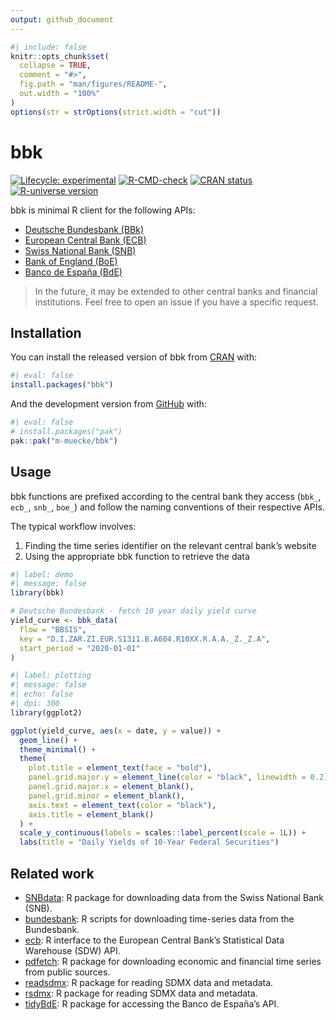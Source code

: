 ```yaml
---
output: github_document
---
```


<!-- README.md is generated from README.Rmd. Please edit that file -->

```r
#| include: false
knitr::opts_chunk$set(
  collapse = TRUE,
  comment = "#>",
  fig.path = "man/figures/README-",
  out.width = "100%"
)
options(str = strOptions(strict.width = "cut"))
```

# bbk

<!-- badges: start -->
[![Lifecycle: experimental](https://img.shields.io/badge/lifecycle-experimental-orange.svg)](https://lifecycle.r-lib.org/articles/stages.html#experimental)
[![R-CMD-check](https://github.com/m-muecke/bbk/actions/workflows/R-CMD-check.yaml/badge.svg)](https://github.com/m-muecke/bbk/actions/workflows/R-CMD-check.yaml)
[![CRAN status](https://www.r-pkg.org/badges/version/bbk)](https://CRAN.R-project.org/package=bbk)
[![R-universe version](https://m-muecke.r-universe.dev/bbk/badges/version)](https://m-muecke.r-universe.dev/bbk)
<!-- badges: end -->

bbk is minimal R client for the following APIs:

- [Deutsche Bundesbank (BBk)](https://www.bundesbank.de/en/statistics/time-series-databases/help-for-sdmx-web-service)
- [European Central Bank (ECB)](https://data.ecb.europa.eu/help/api/overview)
- [Swiss National Bank (SNB)](https://data.snb.ch/en)
- [Bank of England (BoE)](https://www.bankofengland.co.uk/boeapps/database)
- [Banco de España (BdE)](https://www.bde.es/webbe/en/estadisticas/recursos/api-estadisticas-bde.html)

> In the future, it may be extended to other central banks and financial institutions.
> Feel free to open an issue if you have a specific request.

## Installation

You can install the released version of bbk from [CRAN](https://CRAN.R-project.org) with:

```r
#| eval: false
install.packages("bbk")
```

And the development version from [GitHub](https://github.com/) with:

```r
#| eval: false
# install.packages("pak")
pak::pak("m-muecke/bbk")
```

## Usage

bbk functions are prefixed according to the central bank they access
(`bbk_`, `ecb_`, `snb_`, `boe_`) and follow the naming conventions of their respective APIs.

The typical workflow involves:

1. Finding the time series identifier on the relevant central bank's website
2. Using the appropriate bbk function to retrieve the data

```r
#| label: demo
#| message: false
library(bbk)

# Deutsche Bundesbank - fetch 10 year daily yield curve
yield_curve <- bbk_data(
  flow = "BBSIS",
  key = "D.I.ZAR.ZI.EUR.S1311.B.A604.R10XX.R.A.A._Z._Z.A",
  start_period = "2020-01-01"
)
```

```r
#| label: plotting
#| message: false
#| echo: false
#| dpi: 300
library(ggplot2)

ggplot(yield_curve, aes(x = date, y = value)) +
  geom_line() +
  theme_minimal() +
  theme(
    plot.title = element_text(face = "bold"),
    panel.grid.major.y = element_line(color = "black", linewidth = 0.2),
    panel.grid.major.x = element_blank(),
    panel.grid.minor = element_blank(),
    axis.text = element_text(color = "black"),
    axis.title = element_blank()
  ) +
  scale_y_continuous(labels = scales::label_percent(scale = 1L)) +
  labs(title = "Daily Yields of 10-Year Federal Securities")
```

## Related work

* [SNBdata](https://github.com/enricoschumann/SNBdata): R package for downloading data from the Swiss National Bank (SNB).
* [bundesbank](https://github.com/enricoschumann/bundesbank): R scripts for downloading time-series data from the Bundesbank.
* [ecb](https://github.com/expersso/ecb): R interface to the European Central Bank's Statistical Data Warehouse (SDW) API.
* [pdfetch](https://github.com/abielr/pdfetch): R package for downloading economic and financial time series from public sources.
* [readsdmx](https://github.com/mdequeljoe/readsdmx): R package for reading SDMX data and metadata.
* [rsdmx](https://github.com/opensdmx/rsdmx): R package for reading SDMX data and metadata.
* [tidyBdE](https://github.com/rOpenSpain/tidyBdE): R package for accessing the Banco de España's API.
